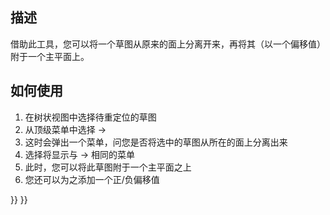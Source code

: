 <languages/>

<div class="mw-translate-fuzzy">
{{Docnav/zh-cn
|[[Sketcher_MapSketch/zh-cn|映射草图至面]]
|[[Sketcher_ValidateSketch/zh-cn|校验草图…]]
|[[Sketcher_Workbench/zh-cn|Sketcher]]
|IconL=Sketcher_MapSketch.svg‎
|IconR=Sketcher_ValidateSketch.svg
|IconC=Workbench_Sketcher.svg
}}
</div>

<div class="mw-translate-fuzzy">
{{GuiCommand/zh-cn
|Name/zh-cn=调整草图方向...
|Name=Sketcher_ReorientSketch
|MenuLocation=Sketch → Reorient sketch
|Workbenches=[[Sketcher_Workbench/zh-cn|Sketcher]], [[PartDesign_Workbench/zh-cn|PartDesign]]
|SeeAlso=[[Sketcher_MapSketch/zh-cn|映射草图至面...]], [[Sketcher_NewSketch/zh-cn|创建草图]]
}}
</div>

<span id="Description"></span>
==描述==

<div class="mw-translate-fuzzy">
借助此工具，您可以将一个草图从原来的面上分离开来，再将其（以一个偏移值）附于一个主平面上。
</div>

<span id="Usage"></span>
==如何使用==

<div class="mw-translate-fuzzy">
#在树状视图中选择待重定位的草图
#从顶级菜单中选择{{KEY| Sketch}}  →  {{KEY| Reorient sketch}}
#这时会弹出一个菜单，问您是否将选中的草图从所在的面上分离出来
#选择{{KEY| Yes}}将显示与{{KEY| Sketch}}  →  {{KEY| New Sketch}}相同的菜单
#此时，您可以将此草图附于一个主平面之上
#您还可以为之添加一个正/负偏移值
</div>


<div class="mw-translate-fuzzy">
{{Docnav/zh-cn
|[[Sketcher_MapSketch/zh-cn|映射草图至面]]
|[[Sketcher_ValidateSketch/zh-cn|校验草图…]]
|[[Sketcher_Workbench/zh-cn|Sketcher]]
|IconL=Sketcher_MapSketch.svg‎
|IconR=Sketcher_ValidateSketch.svg
|IconC=Workbench_Sketcher.svg
}}
</div>

{{Sketcher_Tools_navi{{#translation:}}}}
{{Userdocnavi{{#translation:}}}}
